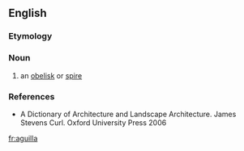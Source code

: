 ==English==
===Etymology===
{{etystub}}

===Noun===
{{en-noun}}
# {{architecture}} an [[obelisk]] or [[spire]]

===References===
*A Dictionary of Architecture and Landscape Architecture. James Stevens Curl. Oxford University Press 2006

[[fr:aguilla]]